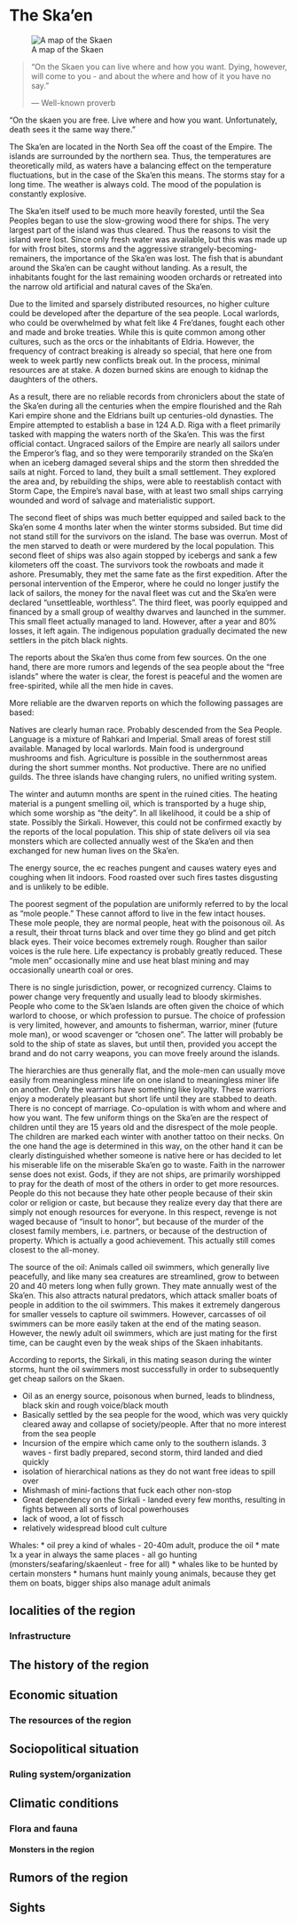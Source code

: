 # The Ska'en {#Skaen}

![A map of the Skaen](Pictures/Maps/Skaen.jpg)

> "On the Skaen you can live where and how you want. Dying, however, will come to you - and about the where and how of it you have no say."
>
> --- Well-known proverb


"On the skaen you are free. Live where and how you want. Unfortunately, death sees it the same way there."

The Ska'en are located in the North Sea off the coast of the Empire. The islands are surrounded by the northern sea. Thus, the temperatures are theoretically mild, as waters have a balancing effect on the temperature fluctuations, but in the case of the Ska'en this means.
The storms stay for a long time. The weather is always cold. The mood of the population is constantly explosive.

The Ska'en itself used to be much more heavily forested, until the Sea Peoples began to use the slow-growing wood there for ships.  The very largest part of the island was thus cleared. Thus the reasons to visit the island were lost. Since only fresh water was available, but this was made up for with frost bites, storms and the aggressive strangely-becoming-remainers, the importance of the Ska'en was lost.
The fish that is abundant around the Ska'en can be caught without landing.
As a result, the inhabitants fought for the last remaining wooden orchards or retreated into the narrow old artificial and natural caves of the Ska'en.

Due to the limited and sparsely distributed resources, no higher culture could be developed after the departure of the sea people. Local warlords, who could be overwhelmed by what felt like 4 Fre'danes, fought each other and made and broke treaties.
While this is quite common among other cultures, such as the orcs or the inhabitants of Eldria. However, the frequency of contract breaking is already so special, that here one from week to week partly new conflicts break out. In the process, minimal resources are at stake.  A dozen burned skins are enough to kidnap the daughters of the others.

As a result, there are no reliable records from chroniclers about the state of the Ska'en during all the centuries when the empire flourished and the Rah Kari empire shone and the Eldrians built up centuries-old dynasties.
The Empire attempted to establish a base in 124 A.D. Riga with a fleet primarily tasked with mapping the waters north of the Ska'en. This was the first official contact.
Ungraced sailors of the Empire are nearly all sailors under the Emperor's flag, and so they were temporarily stranded on the Ska'en when an iceberg damaged several ships and the storm then shredded the sails at night.  Forced to land, they built a small settlement. They explored the area and, by rebuilding the ships, were able to reestablish contact with Storm Cape, the Empire's naval base, with at least two small ships carrying wounded and word of salvage and materialistic support.

The second fleet of ships was much better equipped and sailed back to the Ska'en some 4 months later when the winter storms subsided.  But time did not stand still for the survivors on the island. The base was overrun. Most of the men starved to death or were murdered by the local population.
This second fleet of ships was also again stopped by icebergs and sank a few kilometers off the coast. The survivors took the rowboats and made it ashore. Presumably, they met the same fate as the first expedition.
After the personal intervention of the Emperor, where he could no longer justify the lack of sailors, the money for the naval fleet was cut and the Ska'en were declared "unsettleable, worthless". The third fleet, was poorly equipped and financed by a small group of wealthy dwarves and launched in the summer.
This small fleet actually managed to land. However, after a year and 80% losses, it left again. The indigenous population gradually decimated the new settlers in the pitch black nights.

The reports about the Ska'en thus come from few sources. On the one hand, there are more rumors and legends of the sea people about the "free islands" where the water is clear, the forest is peaceful and the women are free-spirited, while all the men hide in caves.

More reliable are the dwarven reports on which the following passages are based:

Natives are clearly human race.
Probably descended from the Sea People. Language is a mixture of Rahkari and Imperial.
Small areas of forest still available. Managed by local warlords.
Main food is underground mushrooms and fish. Agriculture is possible in the southernmost areas during the short summer months. Not productive.
There are no unified guilds.
The three islands have changing rulers, no unified writing system.

The winter and autumn months are spent in the ruined cities. The heating material is a pungent smelling oil, which is transported by a huge ship, which some worship as "the deity".
In all likelihood, it could be a ship of state. Possibly the Sirkali. However, this could not be confirmed exactly by the reports of the local population.
This ship of state delivers oil via sea monsters which are collected annually west of the Ska'en and then exchanged for new human lives on the Ska'en.

The energy source, the ec reaches pungent and causes watery eyes and coughing when lit indoors.  Food roasted over such fires tastes disgusting and is unlikely to be edible.

The poorest segment of the population are uniformly referred to by the local as "mole people."  These cannot afford to live in the few intact houses. These mole people, they are normal people, heat with the poisonous oil. As a result, their throat turns black and over time they go blind and get pitch black eyes. Their voice becomes extremely rough. Rougher than sailor voices is the rule here. Life expectancy is probably greatly reduced. These "mole men" occasionally mine and use heat blast mining and may occasionally unearth coal or ores.

There is no single jurisdiction, power, or recognized currency. Claims to power change very frequently and usually lead to bloody skirmishes.  People who come to the Sk'aen Islands are often given the choice of which warlord to choose, or which profession to pursue. The choice of profession is very limited, however, and amounts to fisherman, warrior, miner (future mole man), or wood scavenger or "chosen one". The latter will probably be sold to the ship of state as slaves, but until then, provided you accept the brand and do not carry weapons, you can move freely around the islands.

The hierarchies are thus generally flat, and the mole-men can usually move easily from meaningless miner life on one island to meaningless miner life on another. Only the warriors have something like loyalty.  These warriors enjoy a moderately pleasant but short life until they are stabbed to death.
There is no concept of marriage. Co-opulation is with whom and where and how you want.
The few uniform things on the Ska'en are the respect of children until they are 15 years old and the disrespect of the mole people. The children are marked each winter with another tattoo on their necks. On the one hand the age is determined in this way, on the other hand it can be clearly distinguished whether someone is native here or has decided to let his miserable life on the miserable Ska'en go to waste.
Faith in the narrower sense does not exist. Gods, if they are not ships, are primarily worshipped to pray for the death of most of the others in order to get more resources. People do this not because they hate other people because of their skin color or religion or caste, but because they realize every day that there are simply not enough resources for everyone.
In this respect, revenge is not waged because of "insult to honor", but because of the murder of the closest family members, i.e. partners, or because of the destruction of property. Which is actually a good achievement. This actually still comes closest to the all-money.

The source of the oil:
Animals called oil swimmers, which generally live peacefully, and like many sea creatures are streamlined, grow to between 20 and 40 meters long when fully grown.  They mate annually west of the Ska'en. This also attracts natural predators, which attack smaller boats of people in addition to the oil swimmers. This makes it extremely dangerous for smaller vessels to capture oil swimmers. However, carcasses of oil swimmers can be more easily taken at the end of the mating season.  However, the newly adult oil swimmers, which are just mating for the first time, can be caught even by the weak ships of the Skaen inhabitants.

According to reports, the Sirkali, in this mating season during the winter storms, hunt the oil swimmers most successfully in order to subsequently get cheap sailors on the Skaen.



* Oil as an energy source, poisonous when burned, leads to blindness, black skin and rough voice/black mouth
* Basically settled by the sea people for the wood, which was very quickly cleared away and collapse of society/people. After that no more interest from the sea people
* Incursion of the empire which came only to the southern islands. 3 waves - first badly prepared, second storm, third landed and died quickly
* isolation of hierarchical nations as they do not want free ideas to spill over
* Mishmash of mini-factions that fuck each other non-stop
* Great dependency on the Sirkali - landed every few months, resulting in fights between all sorts of local powerhouses
* lack of wood, a lot of fissch
* relatively widespread blood cult culture


Whales:
* oil prey a kind of whales - 20-40m adult, produce the oil
* mate 1x a year in always the same places - all go hunting (monsters/seafaring/skaenleut - free for all)
* whales like to be hunted by certain monsters
* humans hunt mainly young animals, because they get them on boats, bigger ships also manage adult animals


## localities of the region

### Infrastructure

## The history of the region

## Economic situation

### The resources of the region

## Sociopolitical situation

### Ruling system/organization

## Climatic conditions

### Flora and fauna

#### Monsters in the region

## Rumors of the region

## Sights

